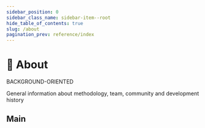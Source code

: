 ```yaml
---
sidebar_position: 0
sidebar_class_name: sidebar-item--root
hide_table_of_contents: true
slug: /about
pagination_prev: reference/index
---
```


# 🍰 About

<span class="badge badge--violet margin-bottom--md">BACKGROUND-ORIENTED</span>

<p class="summary">
General information about methodology, team, community and development history
</p>

## Main


<Row 
    title="Mission" 
    description="Goals and limitations of the methodology"
    to="/docs/about/mission"
    Icon={StarOutlined}
/>
